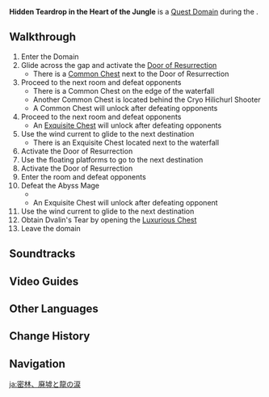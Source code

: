 {{Domain Infobox
|image        = Domain Eagles Gate.png
|type         = Quest
|description  = The party has come to a secret ruin hidden deep in a jungle. One of [[Dvalin]]'s powerful teardrops lies within. Head inside with [[Jean]] and [[Diluc]] to track it down.
|quest        = Hidden Tears
|quest_type   = Archon
|region       = Mondstadt
|area         = Galesong Hill
|subarea      = Cape Oath
|domain       = Eagle's Gate
|recLevel     = 18
|recElements  = Electro, Cryo
}}
'''Hidden Teardrop in the Heart of the Jungle''' is a [[Quest Domain]] during the {{Quest|Hidden Tears}}.

==Walkthrough==
# Enter the Domain
# Glide across the gap and activate the [[Door of Resurrection]]
#* There is a [[Common Chest]] next to the Door of Resurrection
# Proceed to the next room and defeat opponents {{Enemy List|Cryo Hilichurl Shooter;Electro Hilichurl Shooter;Pyro Hilichurl Shooter;Pyro Slime*2}}
#* There is a Common Chest on the edge of the waterfall
#* Another Common Chest is located behind the Cryo Hilichurl Shooter
#* A Common Chest will unlock after defeating opponents
# Proceed to the next room and defeat opponents {{Enemy List|Electro Hilichurl Shooter;Pyro Hilichurl Shooter;Large Pyro Slime;Pyro Slime}}
#* An [[Exquisite Chest]] will unlock after defeating opponents
# Use the wind current to glide to the next destination
#* There is an Exquisite Chest located next to the waterfall
# Activate the Door of Resurrection
# Use the floating platforms to go to the next destination
# Activate the Door of Resurrection
# Enter the room and defeat opponents {{Enemy List|Large Electro Slime;Mutant Electro Slime;Hydro Samachurl}}
# Defeat the Abyss Mage
#* {{Enemy|Pyro Abyss Mage|text=''Random Name'' - Pyrochanter|x=1}}
#* An Exquisite Chest will unlock after defeating opponent
# Use the wind current to glide to the next destination
# Obtain Dvalin's Tear by opening the [[Luxurious Chest]]
# Leave the domain

==Soundtracks==
{{Soundtracks by Category Table|type=domain}}

==Video Guides==
{{EVT
|video1 = https://youtu.be/dwf0ZJ7ZwYA
|caption1 = Hidden Teardrop in the Heart of the Jungle Guide (8 Chests)
}}

==Other Languages==
{{Other Languages
|en      = Hidden Teardrop in the Heart of the Jungle
|zhs     = 密林、废墟与龙之泪
|zhs_rm  = Mìlín, Fèixū yǔ Lóng zhī Lèi
|zht     = 密林、廢墟與龍之淚
|zht_rm  = Mìlín, Fèixū yǔ Lóng zhī Lèi
|zh_tl   = Jungle, Ruins, and the Tear of the Dragon
|ja      = 密林、廃墟と龍の涙
|ja_rm   = Mitsurin, Haikyo to Ryuu no Namida
|ja_tl   = Jungle, Ruins, and the Tear of the Dragon
|ko      = 밀림, 폐허와 용의 눈물
|ko_rm   = Millim, Pyeheowa Yong-ui Nunmul
|ko_tl   = Jungle, Ruins and the Tear of the Dragon
|es      = Lágrima entre las profundidades de la jungla y las ruinas
|es_tl   = Teardrop Amidst the Depths of the Jungle and the Ruins
|fr      = Forêt dense, ruines, et larme du dragon
|fr_tl   = Dense Forest, Ruins and Dragon's Tear
|ru      = Лес, руины и слёзы
|ru_tl   = Forest, Ruins and Tears
|th      = น้ำตามังกรท่ามกลางส่วนลึกของป่าและซากโบราณ
|th_rm   = 
|th_tl   = 
|vi      = Rừng bí mật, tàn tích và nước mắt của Rồng
|vi_tl   =Secret Forest, Ruins and Tears of the Dragon 
|de      = Ein dichter Wald, Ruinen und eine Drachenträne
|de_tl   = A Thick Forest, Ruins and a Dragon's Tear
|id      = Air Mata di Tengah Kedalaman Hutan dan Reruntuhan
|id_tl   = Teardrop in the Depth of the Jungle and Ruins
|pt      = Uma Lágrima no Meio das Profundezas da Natureza e das Ruínas
|pt_tl   = 
|tr      = Ormanın Kalbindeki Gizli Gözyaşı
|tr_tl   = 
|it      = Lacrima nascosta nel cuore della giungla
|it_tl   = 
}}

==Change History==
{{Change History|1.0}}

==Navigation==
{{Domain Navbox|Temporary}}

[[ja:密林、廃墟と龍の涙]]